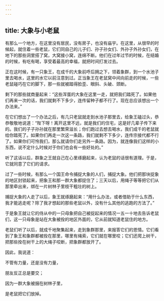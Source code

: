 ```yaml
---
---
---
```

title: 大象与小老鼠
---




有那么一个地方，在这里没有居民，没有房子，也没有庙宇。在这里，从很早的时候起，就住着一些老鼠，它们同自己的儿子们、孙子孙女们、外孙子外孙女们，在地下的那些洞里搭了窝，大窝接小窝，连绵不断。他们在过年过节的时候，在结婚的时候，有吃有喝，享受着最高的幸福，就把时间打发过去。

正在这时候，有一只象王，在成千的大象前呼后拥之下，领着象群，到一个水池子里去喝水，这里的水它以前注意到过。正当象王在老鼠窝中间向前走的时候，一些老鼠碰巧在它的脚下，那一些就被踏得脸歪、眼斜、头破、颈断。

剩下的那些就商量起来：“这些浑蛋的大象在这里一走，就把我们踏死了。如果他们再来一次的话，我们就剩不下多少，连传留种子都不行了。现在总应该想出一个办法来。”

在它们想出了一个办法之后，有几只老鼠就走到水池子那里去，给象王磕过头，恭恭敬敬地说道：“陛下呀！离开这里不远，就是我们的住宅，这是好几辈子传下来的。我们的子子孙孙就在那里繁荣滋长；你们跑过去想去喝水，我们成千的老鼠就给你踏死了。如果你们再走一次这一条路，我们就剩不下多少，连传宗接代都不行了。如果你们可怜我们，那么就请你们走另外一条路。因为，就连像我们这样的小东西，说不定什么时候对于你们也会有一些好处的。”

听了这话以后，群象之王就自己在心里琢磨起来，认为老鼠的话很有道理。于是，它就同意了它们的请求。

过了一些时候，有那么一个国王命令捕捉大象的人们，捕捉大象。他们把那块捉象的地区封锁起来，把象王和那一群大象都捉住了；三天以后，用绳子等等把它们从那里牵出来，绑在一片树林子里枝干粗壮的树上。

捕捉大象的人走了以后，象王就琢磨起来：“用什么办法，或者借助于什么东西，我才能逃走呢？除了我才想起的那些老鼠以外，没有什么其他的逃跑的方法了。”

于是象王就让它的侍从中的一只母象把自己被捉起来的情况一五一十地去告诉老鼠们，这一只母象是站在大象被拴的地区外面的，它从前就知道老鼠住的地方。

老鼠们听了以后，就成千地聚集起来，走到象群那里，来报答它们的恩情。它们看到了象王和象群都被拴在那里，哪里有绳索，它们就在哪里咬；它们还爬上树干，把那些拴在树干上的大绳子咬断，把象群都放开了。

因此，我说道：

不管有力量，还是没有力量，

朋友反正总是要交；

因为一群大象被捆在树林子里，

是老鼠把它们放掉。